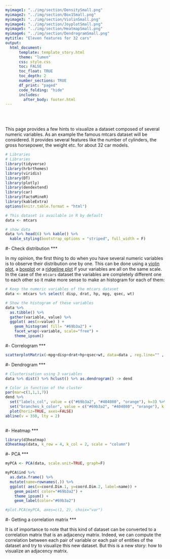 ```yaml
---
myimage1: "../img/section/DensitySmall.png"
myimage2: "../img/section/Box1Small.png"
myimage3: "../img/section/ViolinSmall.png"
myimage4: "../img/section/JoyplotSmall.png"
myimage5: "../img/section/HeatmapSmall.png"
myimage6: "../img/section/DendrogramSmall.png"
mytitle: "Eleven features for 32 cars"
output:
  html_document:
      template: template_story.html
      theme: "lumen"
      css: style.css
      toc: FALSE
      toc_float: TRUE
      toc_depth: 2
      number_sections: TRUE
      df_print: "paged"
      code_folding: "hide"
      includes: 
        after_body: footer.html
---
```


<br><br>
<div class="mycontent">


This page provides a few hints to visualize a dataset composed of several numeric variables. As an example the famous mtcars dataset will be considered. It provides several features like the number of cylinders, the gross horsepower, the weight etc. for about  32 car models.


```r
# Libraries
# Libraries
library(tidyverse)
library(hrbrthemes)
library(viridis)
library(DT)
library(plotly)
library(dendextend)
library(car)
library(FactoMineR)
library(kableExtra)
options(knitr.table.format = "html")

# This dataset is available in R by default
data <- mtcars

# show data
data %>% head(6) %>% kable() %>%
  kable_styling(bootstrap_options = "striped", full_width = F)
```

#- Check distribution
***

In my opinion, the first thing to do when you have several numeric variables is to observe their distribution one by one. This can be done using a [violin plot](), a [boxplot]() or a [ridgeline plot]() if your variables are all on the same scale. In the case of the `mtcars` dataset the variables are completely different one to each other so it make more sense to make an histogram for each of them:

```r

# Keep the numeric variables of the mtcars dataset
data <- mtcars %>% select( disp, drat, hp, mpg, qsec, wt)

# Show the histogram of these variables
data %>%
  as.tibble() %>%
  gather(variable, value) %>%
  ggplot( aes(x=value) ) +
    geom_histogram( fill= "#69b3a2") +
    facet_wrap(~variable, scale="free") +
    theme_ipsum()
```






#- Correlogram
***

```r
scatterplotMatrix(~mpg+disp+drat+hp+qsec+wt, data=data , reg.line="" , col="#69b3a2", id.col="#69b3a2", smoother="" , smoother.args=list(col="grey") , cex=1.5 , pch=20 )
```

#- Dendrogram
***

```r
# Clusterisation using 3 variables
data %>% dist() %>% hclust() %>% as.dendrogram() -> dend

# Color in function of the cluster
par(mar=c(1,1,1,7))
dend %>%
  set("labels_col", value = c("#69b3a2", "#404080", "orange"), k=3) %>%
  set("branches_k_color", value = c("#69b3a2", "#404080", "orange"), k = 3) %>%
  plot(horiz=TRUE, axes=FALSE)
abline(v = 350, lty = 2)
 
```

#- Heatmap
***

```r
library(d3heatmap)
d3heatmap(data, k_row = 4, k_col = 2, scale = "column")
```


#- PCA
***

```r
myPCA <- PCA(data, scale.unit=TRUE, graph=F)

myPCA$ind %>%
  as.data.frame() %>%
  mutate(name=rownames(.)) %>%
  ggplot( aes(x=coord.Dim.1, y=coord.Dim.2, label=name)) +
    geom_point( color="#69b3a2") +
    theme_ipsum() +
    geom_label(color="#69b3a2")

#plot.PCA(myPCA, axes=c(1, 2), choix="var")

```



#- Getting a correlation matrix
***

It is of importance to note that this kind of dataset can be converted to a correlation matrix that is an adjacency matrix. Indeed, we can compute the correlation between each pair of variable or each pair of entities of the dataset and try to visualize this new dataset. But this is a new story: how to visualize an adjacency matrix.

